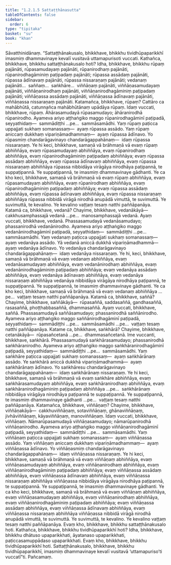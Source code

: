 ```yaml
---
title: "1.2.1.5 Sattaṭṭhānasutta"
tableOfContents: false
sidebar:
  order: 6
type: "tipitaka"
basket: "su"
book: "khan"
---
```



<DynamicBreadcrumb />

<Division number="57" book="khan">

<Paragraph number="272" book="khan">
Sāvatthinidānaṃ. “Sattaṭṭhānakusalo, bhikkhave, bhikkhu tividhūpaparikkhī imasmiṃ dhammavinaye kevalī vusitavā uttamapurisoti vuccati. Kathañca, bhikkhave, bhikkhu sattaṭṭhānakusalo hoti? Idha, bhikkhave, bhikkhu rūpaṃ pajānāti, rūpasamudayaṃ pajānāti, rūpanirodhaṃ pajānāti, rūpanirodhagāminiṃ paṭipadaṃ pajānāti; rūpassa assādaṃ pajānāti, rūpassa ādīnavaṃ pajānāti, rūpassa nissaraṇaṃ pajānāti; vedanaṃ pajānāti…  saññaṃ…  saṅkhāre…  viññāṇaṃ pajānāti, viññāṇasamudayaṃ pajānāti, viññāṇanirodhaṃ pajānāti, viññāṇanirodhagāminiṃ paṭipadaṃ pajānāti; viññāṇassa assādaṃ pajānāti, viññāṇassa ādīnavaṃ pajānāti, viññāṇassa nissaraṇaṃ pajānāti.
</Paragraph>

<Paragraph number="273" book="khan">
Katamañca, bhikkhave, rūpaṃ? Cattāro ca mahābhūtā, catunnañca mahābhūtānaṃ upādāya rūpaṃ. Idaṃ vuccati, bhikkhave, rūpaṃ. Āhārasamudayā rūpasamudayo; āhāranirodhā rūpanirodho. Ayameva ariyo aṭṭhaṅgiko maggo rūpanirodhagāminī paṭipadā, seyyathidaṃ—  sammādiṭṭhi …pe…  sammāsamādhi.
</Paragraph>

<Paragraph number="274" book="khan">
Yaṃ rūpaṃ paṭicca uppajjati sukhaṃ somanassaṃ—  ayaṃ rūpassa assādo. Yaṃ rūpaṃ aniccaṃ dukkhaṃ vipariṇāmadhammaṃ—  ayaṃ rūpassa ādīnavo. Yo rūpasmiṃ chandarāgavinayo chandarāgappahānaṃ—  idaṃ rūpassa nissaraṇaṃ.
</Paragraph>

<Paragraph number="275" book="khan">
Ye hi keci, bhikkhave, samaṇā vā brāhmaṇā vā evaṃ rūpaṃ abhiññāya, evaṃ rūpasamudayaṃ abhiññāya, evaṃ rūpanirodhaṃ abhiññāya, evaṃ rūpanirodhagāminiṃ paṭipadaṃ abhiññāya; evaṃ rūpassa assādaṃ abhiññāya, evaṃ rūpassa ādīnavaṃ abhiññāya, evaṃ rūpassa nissaraṇaṃ abhiññāya rūpassa nibbidāya virāgāya nirodhāya paṭipannā, te suppaṭipannā. Ye suppaṭipannā, te imasmiṃ dhammavinaye gādhanti.
</Paragraph>

<Paragraph number="276" book="khan">
Ye ca kho keci, bhikkhave, samaṇā vā brāhmaṇā vā evaṃ rūpaṃ abhiññāya, evaṃ rūpasamudayaṃ abhiññāya, evaṃ rūpanirodhaṃ abhiññāya, evaṃ rūpanirodhagāminiṃ paṭipadaṃ abhiññāya; evaṃ rūpassa assādaṃ abhiññāya, evaṃ rūpassa ādīnavaṃ abhiññāya, evaṃ rūpassa nissaraṇaṃ abhiññāya rūpassa nibbidā virāgā nirodhā anupādā vimuttā, te suvimuttā. Ye suvimuttā, te kevalino. Ye kevalino vaṭṭaṃ tesaṃ natthi paññāpanāya.
</Paragraph>

<Paragraph number="277" book="khan">
Katamā ca, bhikkhave, vedanā? Chayime, bhikkhave, vedanākāyā—  cakkhusamphassajā vedanā …pe…  manosamphassajā vedanā. Ayaṃ vuccati, bhikkhave, vedanā. Phassasamudayā vedanāsamudayo; phassanirodhā vedanānirodho. Ayameva ariyo aṭṭhaṅgiko maggo vedanānirodhagāminī paṭipadā, seyyathidaṃ—  sammādiṭṭhi …pe…  sammāsamādhi.
</Paragraph>

<Paragraph number="278" book="khan">
Yaṃ vedanaṃ paṭicca uppajjati sukhaṃ somanassaṃ—  ayaṃ vedanāya assādo. Yā vedanā aniccā dukkhā vipariṇāmadhammā—  ayaṃ vedanāya ādīnavo. Yo vedanāya chandarāgavinayo chandarāgappahānaṃ—  idaṃ vedanāya nissaraṇaṃ.
</Paragraph>

<Paragraph number="279" book="khan">
Ye hi, keci, bhikkhave, samaṇā vā brāhmaṇā vā evaṃ vedanaṃ abhiññāya, evaṃ vedanāsamudayaṃ abhiññāya, evaṃ vedanānirodhaṃ abhiññāya, evaṃ vedanānirodhagāminiṃ paṭipadaṃ abhiññāya; evaṃ vedanāya assādaṃ abhiññāya, evaṃ vedanāya ādīnavaṃ abhiññāya, evaṃ vedanāya nissaraṇaṃ abhiññāya vedanāya nibbidāya virāgāya nirodhāya paṭipannā, te suppaṭipannā. Ye suppaṭipannā, te imasmiṃ dhammavinaye gādhanti.
</Paragraph>

<Paragraph number="280" book="khan">
Ye ca kho keci, bhikkhave, samaṇā vā brāhmaṇā vā evaṃ vedanaṃ abhiññāya …pe…  vaṭṭaṃ tesaṃ natthi paññāpanāya.
</Paragraph>

<Paragraph number="281" book="khan">
Katamā ca, bhikkhave, saññā? Chayime, bhikkhave, saññākāyā—  rūpasaññā, saddasaññā, gandhasaññā, rasasaññā, phoṭṭhabbasaññā, dhammasaññā. Ayaṃ vuccati, bhikkhave, saññā. Phassasamudayā saññāsamudayo; phassanirodhā saññānirodho. Ayameva ariyo aṭṭhaṅgiko maggo saññānirodhagāminī paṭipadā, seyyathidaṃ—  sammādiṭṭhi …pe…  sammāsamādhi …pe…  vaṭṭaṃ tesaṃ natthi paññāpanāya.
</Paragraph>

<Paragraph number="282" book="khan">
Katame ca, bhikkhave, saṅkhārā? Chayime, bhikkhave, cetanākāyā—  rūpasañcetanā …pe…  dhammasañcetanā. Ime vuccanti, bhikkhave, saṅkhārā. Phassasamudayā saṅkhārasamudayo; phassanirodhā saṅkhāranirodho. Ayameva ariyo aṭṭhaṅgiko maggo saṅkhāranirodhagāminī paṭipadā, seyyathidaṃ—  sammādiṭṭhi …pe…  sammāsamādhi.
</Paragraph>

<Paragraph number="283" book="khan">
Yaṃ saṅkhāre paṭicca uppajjati sukhaṃ somanassaṃ—  ayaṃ saṅkhārānaṃ assādo. Ye saṅkhārā aniccā dukkhā vipariṇāmadhammā—  ayaṃ saṅkhārānaṃ ādīnavo. Yo saṅkhāresu chandarāgavinayo chandarāgappahānaṃ—  idaṃ saṅkhārānaṃ nissaraṇaṃ.
</Paragraph>

<Paragraph number="284" book="khan">
Ye hi keci, bhikkhave, samaṇā vā brāhmaṇā vā evaṃ saṅkhāre abhiññāya, evaṃ saṅkhārasamudayaṃ abhiññāya, evaṃ saṅkhāranirodhaṃ abhiññāya, evaṃ saṅkhāranirodhagāminiṃ paṭipadaṃ abhiññāya …pe…  saṅkhārānaṃ nibbidāya virāgāya nirodhāya paṭipannā te suppaṭipannā. Ye suppaṭipannā, te imasmiṃ dhammavinaye gādhanti …pe…  vaṭṭaṃ tesaṃ natthi paññāpanāya.
</Paragraph>

<Paragraph number="285" book="khan">
Katamañca, bhikkhave, viññāṇaṃ? Chayime, bhikkhave, viññāṇakāyā—  cakkhuviññāṇaṃ, sotaviññāṇaṃ, ghānaviññāṇaṃ, jivhāviññāṇaṃ, kāyaviññāṇaṃ, manoviññāṇaṃ. Idaṃ vuccati, bhikkhave, viññāṇaṃ. Nāmarūpasamudayā viññāṇasamudayo; nāmarūpanirodhā viññāṇanirodho. Ayameva ariyo aṭṭhaṅgiko maggo viññāṇanirodhagāminī paṭipadā, seyyathidaṃ—  sammādiṭṭhi …pe…  sammāsamādhi.
</Paragraph>

<Paragraph number="286" book="khan">
Yaṃ viññāṇaṃ paṭicca uppajjati sukhaṃ somanassaṃ—  ayaṃ viññāṇassa assādo. Yaṃ viññāṇaṃ aniccaṃ dukkhaṃ vipariṇāmadhammaṃ—  ayaṃ viññāṇassa ādīnavo. Yo viññāṇasmiṃ chandarāgavinayo chandarāgappahānaṃ—  idaṃ viññāṇassa nissaraṇaṃ.
</Paragraph>

<Paragraph number="287" book="khan">
Ye hi keci, bhikkhave, samaṇā vā brāhmaṇā vā evaṃ viññāṇaṃ abhiññāya, evaṃ viññāṇasamudayaṃ abhiññāya, evaṃ viññāṇanirodhaṃ abhiññāya, evaṃ viññāṇanirodhagāminiṃ paṭipadaṃ abhiññāya; evaṃ viññāṇassa assādaṃ abhiññāya, evaṃ viññāṇassa ādīnavaṃ abhiññāya, evaṃ viññāṇassa nissaraṇaṃ abhiññāya viññāṇassa nibbidāya virāgāya nirodhāya paṭipannā, te suppaṭipannā. Ye suppaṭipannā, te imasmiṃ dhammavinaye gādhanti.
</Paragraph>

<Paragraph number="288" book="khan">
Ye ca kho keci, bhikkhave, samaṇā vā brāhmaṇā vā evaṃ viññāṇaṃ abhiññāya, evaṃ viññāṇasamudayaṃ abhiññāya, evaṃ viññāṇanirodhaṃ abhiññāya, evaṃ viññāṇanirodhagāminiṃ paṭipadaṃ abhiññāya; evaṃ viññāṇassa assādaṃ abhiññāya, evaṃ viññāṇassa ādīnavaṃ abhiññāya, evaṃ viññāṇassa nissaraṇaṃ abhiññāya viññāṇassa nibbidā virāgā nirodhā anupādā vimuttā, te suvimuttā. Ye suvimuttā, te kevalino. Ye kevalino vaṭṭaṃ tesaṃ natthi paññāpanāya. Evaṃ kho, bhikkhave, bhikkhu sattaṭṭhānakusalo hoti.
</Paragraph>

<Paragraph number="289" book="khan">
Kathañca, bhikkhave, bhikkhu tividhūpaparikkhī hoti? Idha, bhikkhave, bhikkhu dhātuso upaparikkhati, āyatanaso upaparikkhati, paṭiccasamuppādaso upaparikkhati. Evaṃ kho, bhikkhave, bhikkhu tividhūpaparikkhī hoti. Sattaṭṭhānakusalo, bhikkhave, bhikkhu tividhūpaparikkhī, imasmiṃ dhammavinaye kevalī vusitavā ‘uttamapuriso’ti vuccatī”ti.

</Paragraph>
</Division>

<Paragraph number="290" type="center" book="khan">
Pañcamaṃ.
</Paragraph>